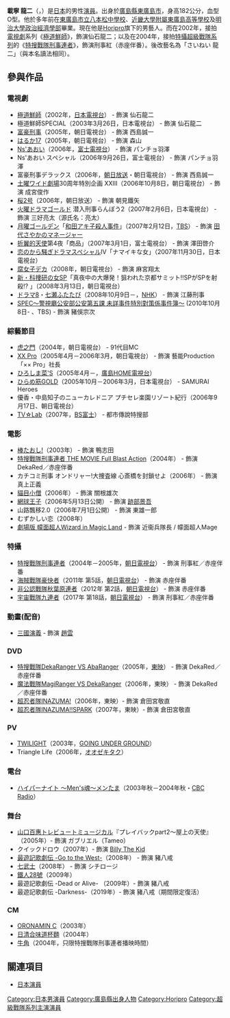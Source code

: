 {{Japanese|japanese=載寧 龍二|kana=さいねい りゅうじ|romaji=Sainei Ryuuji}}
'''載寧 龍二'''（{{lang-ja|さいねい りゅうじ}}，{{bd|1981年|10月8日|}}）是[[日本|日本]]的男性[[演員|演員]]。出身於[[廣島縣|廣島縣]][[東廣島市|東廣島市]]，身高182公分，血型O型。他於多年前在[[東廣島市立八本松中學校|東廣島市立八本松中學校]]、[[近畿大學附屬東廣島中學校・高等學校|近畿大學附屬東廣島高等學校]]及[[明治大學|明治大學]][[政治經濟學部|政治經濟學部]]畢業。現在他是[[Horipro|Horipro]]旗下的男藝人。而在2002年，接拍[[電視劇|電視劇]]系列《[[極道鮮師|極道鮮師]]》，飾演仙石龍二；以及在2004年，接拍[[特攝|特攝]][[超級戰隊系列|超級戰隊系列]]的《[[特搜戰隊刑事連者|特搜戰隊刑事連者]]》，飾演刑事紅（赤座伴番）。後改藝名為「さいねい 龍二」（與本名讀法相同）。

== 參與作品 ==
=== 電視劇 ===
* [[極道鮮師|極道鮮師]]（2002年，[[日本電視台|日本電視台]]） - 飾演 仙石龍二
* 極道鮮師SPECIAL（2003年3月26日，日本電視台） - 飾演 仙石龍二
* [[富豪刑事|富豪刑事]]（2005年，朝日電視台） - 飾演 西島誠一
* [[はるか17|はるか17]]（2005年，朝日電視台） - 飾演 森山
* [[Ns'あおい|Ns'あおい]]（2006年，[[富士電視台|富士電視台]]） - 飾演 パンチョ羽澤
* Ns'あおい スペシャル（2006年9月26日，富士電視台） - 飾演 パンチョ羽澤
* 富豪刑事デラックス（2006年，[[朝日放送|朝日放送]]・朝日電視台） - 飾演 西島誠一
* [[土曜ワイド劇場|土曜ワイド劇場]]30周年特別企画 {{tsl|ja|法医学教室の事件ファイル|}}XXⅢ（2006年10月8日，朝日電視台） - 飾演 成宮俊作
* [[桜2号|桜2号]]（2006年，朝日放送） - 飾演 朝見鐵矢
* [[火曜ドラマゴールド|火曜ドラマゴールド]] 潜入刑事らんぼう2（2007年2月6日，日本電視台） - 飾演 三好亮太（源氏名：亮太）
* [[月曜ゴールデン|月曜ゴールデン]]「[[和田アキ子殺人事件|和田アキ子殺人事件]]」（2007年2月12日，[[東京廣播公司|TBS]]） - 飾演 [[田代さやか|田代さやか]]のマネージャー
* [[折翼的天使|折翼的天使]]第4夜「商品」（2007年3月1日，富士電視台） - 飾演 澤田啓介
* [[恋のから騒ぎ|恋のから騒ぎ]]ドラマスペシャルⅣ「ナマイキな女」（2007年11月30日，日本電視台）
* [[腐女子デカ|腐女子デカ]]（2008年，朝日電視台） - 飾演 麻宮翔太
* [[新・科捜研の女|新・科捜研の女]]SP「真夜中の大爆発！狙われた京都サミット!!SPがSPを射殺!? 」（2008年3月13日，朝日電視台）
* [[ドラマ8|ドラマ8]]・[[七瀬ふたたび|七瀬ふたたび]]（2008年10月9日－，[[日本放送協會|NHK]]） - 飾演 江藤刑事
* [[SPEC～警視廳公安部公安第五課_未詳事件特別對策係事件簿～|SPEC～警視廳公安部公安第五課 未詳事件特別對策係事件簿～]] (2010年10月8日- 、TBS)  - 飾演 豬俁宗次

=== 綜藝節目 ===
* [[虎之門|虎之門]]（2004年，朝日電視台） - 91代目MC
* [[XX_Pro|XX Pro]]（2005年4月－2006年3月，朝日電視台） - 飾演 藝能Production「×× Pro」社長
* [[ひろしま菜'S|ひろしま菜'S]]（2005年4月－，[[廣島HOME電視台|廣島HOME電視台]]）
* [[ひらめ筋GOLD|ひらめ筋GOLD]]（2005年10月－2006年3月，日本電視台） - SAMURAI Heroes
* 優香・中島知子のニューカレドニア プチセレ楽園リゾート紀行（2006年9月17日、朝日電視台）
* [[TV☆Lab|TV☆Lab]]（2007年，[[BS富士|BS富士]]） - 都市傳說特搜部

=== 電影 ===
* [[棒たおし!|棒たおし!]]（2003年） - 飾演 鴨志田
* [[特搜戰隊刑事連者_THE_MOVIE_Full_Blast_Action|特搜戰隊刑事連者 THE MOVIE Full Blast Action]]（2004年） - 飾演 DekaRed／赤座伴番
* カチコミ刑事 オンドリャー!大捜査線 心斎橋を封鎖せよ（2006年） - 飾演 真上正義
* [[貓目小僧_(電影)|貓目小僧]]（2006年） - 飾演 關根雄次
* [[網球王子|網球王子]]（2006年5月13日公開） - 飾演 [[跡部景吾|跡部景吾]]
* 山路飄移2.0（2006年7月1日公開） - 飾演 東雄一郎
* むずかしい恋（2008年）
* [[劇場版_幪面超人Wizard_in_Magic_Land|劇場版 幪面超人Wizard in Magic Land]] - 飾演 近衞兵隊長 / 幪面超人Mage

=== 特攝 ===
* [[特搜戰隊刑事連者|特搜戰隊刑事連者]]（2004年－2005年，[[朝日電視台|朝日電視台]]） - 飾演 刑事紅／赤座伴番
* [[海賊戰隊豪快者|海賊戰隊豪快者]]（2011年 第5話，[[朝日電視台|朝日電視台]]） - 飾演 赤座伴番
* [[非公認戰隊秋葉原連者|非公認戰隊秋葉原連者]]（2012年 第2話，[[朝日電視台|朝日電視台]]） - 飾演 赤座伴番
* [[宇宙戰隊九連者|宇宙戰隊九連者]]（2017年 第18話，[[朝日電視台|朝日電視台]]） - 飾演 刑事紅／赤座伴番

=== 動畫(配音) ===
* [[三國演義_(動畫)|三國演義]] - 飾演 [[趙雲|趙雲]]

=== DVD ===
* [[特搜戰隊DekaRanger_VS_AbaRanger|特搜戰隊DekaRanger VS AbaRanger]]（2005年，[[東映|東映]]） - 飾演 DekaRed／赤座伴番
* [[魔法戰隊MagiRanger_VS_DekaRanger|魔法戰隊MagiRanger VS DekaRanger]]（2006年，東映） - 飾演 DekaRed／赤座伴番
* [[超忍者隊INAZUMA!|超忍者隊INAZUMA!]]（2006年，東映）- 飾演 倉田宮敬直
* [[超忍者隊INAZUMA!!SPARK|超忍者隊INAZUMA!!SPARK]]（2007年，東映）- 飾演 倉田宮敬直

=== PV ===
* [[Twilight_(GOING_UNDER_GROUND)|TWILIGHT]]（2003年，[[GOING_UNDER_GROUND|GOING UNDER GROUND]]）
* Triangle Life（2006年，[[オオゼキタク|オオゼキタク]]）

=== 電台 ===
* [[HYPER_NIGHT|ハイパーナイト 〜Men's魂〜メンたま]]（2003年秋－2004年秋・[[中部日本放送|CBC Radio]]）

=== 舞台 ===
* [[山口百惠|山口百惠]]トレビュートミュージカル『プレイバックpart2〜屋上の天使』（2005年）- 飾演 ガブリエル（Tameo）
* クイックドロウ（2007年）- 飾演 [[Billy_The_Kid|Billy The Kid]]
* [[最遊記|最遊記歌劇伝 -Go to the West-]]（2008年） - 飾演 豬八戒
* [[七武士_(動畫)|七武士]]（2008年） - 飾演 シチロージ
* [[鐵人28號|鐵人28號]]（2009年）
*最遊記歌劇伝 -Dead or Alive- （2009年）- 飾演 豬八戒
*最遊記歌劇伝 -Darkness-（2019年）- 飾演 豬八戒（期間限定復活）

=== CM ===
* [[ORONAMIN_C|ORONAMIN C]]（2003年）
* [[合味道|日清合味道杯麵]]（2004年）
* [[牛角|牛角]]（2004年，只限特搜戰隊刑事連者播映時間）

== 關連項目 ==
* [[日本演員|日本演員]]


{{start box}}
{{succession box|[[西興一朗|西興一朗]]<br />（[[爆龍戰隊暴連者|爆龍戰隊暴連者]]）|[[橋本淳|橋本淳]]<br />[[磯部勉|磯部勉]]<br />（[[魔法戰隊魔法連者|魔法戰隊魔法連者]]）|日本[[超級戰隊系列|超級戰隊系列]]紅色戰士演員<br />[[特搜戰隊刑事連者|特搜戰隊刑事連者]]|2004年2月15日-2005年2月6日}}
{{end box}}

{{超級戰隊系列主演演員}}

{{DEFAULTSORT:Sainei Ryuji}}
[[Category:日本男演員|Category:日本男演員]]
[[Category:廣島縣出身人物|Category:廣島縣出身人物]]
[[Category:Horipro|Category:Horipro]]
[[Category:超級戰隊系列主演演員|Category:超級戰隊系列主演演員]]